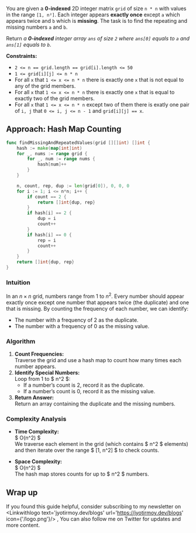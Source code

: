 
You are given a **0-indexed** 2D integer matrix `grid` of size `n * n` with values in the range `[1, n²]`. Each integer appears **exactly once** except `a` which appears twice and `b` which is **missing**. The task is to find the repeating and missing numbers `a` and `b`.

Return *a **0-indexed** integer array `ans` of size `2` where `ans[0]` equals to `a` and `ans[1]` equals to `b`*.


**Constraints:**

- `2 <= n == grid.length == grid[i].length <= 50`
- `1 <= grid[i][j] <= n * n`
- For all `x` that `1 <= x <= n * n` there is exactly one `x` that is not equal to any of the grid members.
- For all `x` that `1 <= x <= n * n` there is exactly one `x` that is equal to exactly two of the grid members.
- For all `x` that `1 <= x <= n * n` except two of them there is exatly one pair of `i, j` that `0 <= i, j <= n - 1` and `grid[i][j] == x`.


## Approach: Hash Map Counting

```go
func findMissingAndRepeatedValues(grid [][]int) []int {
    hash := make(map[int]int)
    for _, nums := range grid {
        for _, num := range nums {
            hash[num]++
        }
    }

    n, count, rep, dup := len(grid[0]), 0, 0, 0
    for i := 1; i <= n*n; i++ {
        if count == 2 {
            return []int{dup, rep}
        }
        if hash[i] == 2 {
            dup = i
            count++
        }
        if hash[i] == 0 {
            rep = i
            count++
        }
    }
    return []int{dup, rep}
}
```

<Complex t='n^2' s='n^2'/>

### Intuition

In an $n \times n$ grid, numbers range from 1 to $n^2$. Every number should appear exactly once except one number that appears twice (the duplicate) and one that is missing. By counting the frequency of each number, we can identify:
- The number with a frequency of 2 as the duplicate.
- The number with a frequency of 0 as the missing value.

### Algorithm

1. **Count Frequencies:**  
   Traverse the grid and use a hash map to count how many times each number appears.
2. **Identify Special Numbers:**  
   Loop from 1 to $ n^2 $:
   - If a number’s count is 2, record it as the duplicate.
   - If a number’s count is 0, record it as the missing value.
3. **Return Answer:**  
   Return an array containing the duplicate and the missing numbers.

### Complexity Analysis

- **Time Complexity:**  
  $ O(n^2) $  
  We traverse each element in the grid (which contains $ n^2 $ elements) and then iterate over the range $ [1, n^2] $ to check counts.

- **Space Complexity:**  
  $ O(n^2) $  
  The hash map stores counts for up to $ n^2 $ numbers.

## Wrap up

If you found this guide helpful, consider subscribing to my newsletter on <Linkwithlogo text='jyotirmoy.dev/blogs' url='https://jyotirmoy.dev/blogs' icon={'/logo.png'}/> ,  You can also follow me on Twitter <Linkwithlogo text='jyotirmoydotdev' url='https://x.com/jyotirmoydotdev' icon={{icon:FaXTwitter}}/> for updates and more content.
